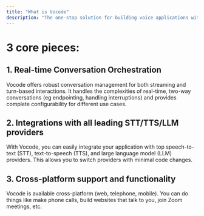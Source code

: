 ```yaml
---
title: "What is Vocode"
description: "The one-stop solution for building voice applications with language models"
---
```


# 3 core pieces:

## 1. Real-time Conversation Orchestration

Vocode offers robust conversation management for both streaming and turn-based interactions.
It handles the complexities of real-time, two-way conversations (eg endpointing, handling interruptions) and
provides complete configurability for different use cases.

## 2. Integrations with all leading STT/TTS/LLM providers

With Vocode, you can easily integrate your application with top speech-to-text (STT), text-to-speech (TTS), and large language model (LLM) providers.
This allows you to switch providers with minimal code changes.

## 3. Cross-platform support and functionality

Vocode is available cross-platform (web, telephone, mobile). You can do things like make phone calls, build websites that talk to you,
join Zoom meetings, etc.
